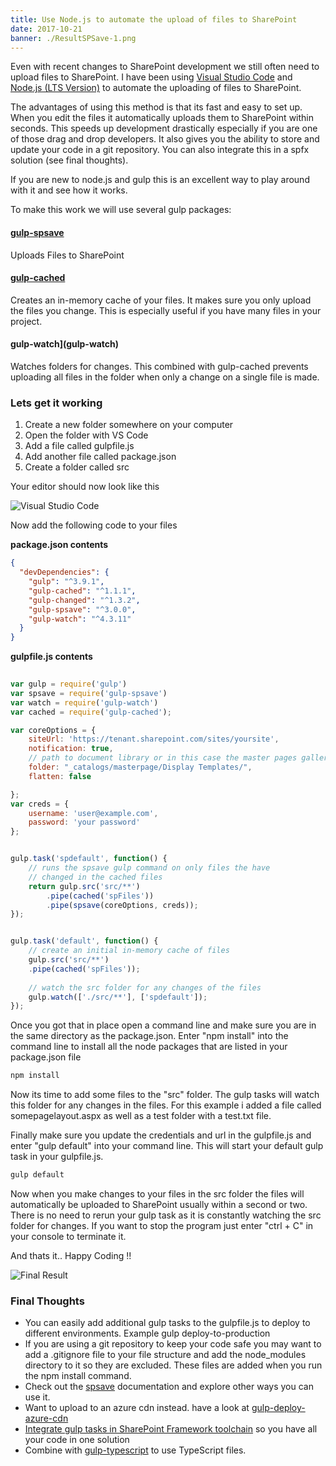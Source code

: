 ```yaml
---
title: Use Node.js to automate the upload of files to SharePoint
date: 2017-10-21
banner: ./ResultSPSave-1.png
---
```


Even with recent changes to SharePoint development we still often need to upload files to SharePoint. I have been using [Visual Studio Code](https://code.visualstudio.com/) and [Node.js (LTS Version)](https://nodejs.org/en/) to automate the uploading of files to SharePoint.

The advantages of using this method is that its fast and easy to set up. When you edit the files it automatically uploads them to SharePoint within seconds. This speeds up development drastically especially if you are one of those drag and drop developers. It also gives you the ability to store and update your code in a git repository. You can also integrate this in a spfx solution (see final thoughts). 

If you are new to node.js and gulp this is an excellent way to play around with it and see how it works. 

To make this work we will use several gulp packages:

#### [gulp-spsave](https://www.npmjs.com/package/gulp-spsave)
Uploads Files to SharePoint

#### [gulp-cached](https://github.com/contra/gulp-cached)
Creates an in-memory cache of your files. It makes sure you only upload the files you change. This is especially useful if you have many files in your project. 

#### gulp-watch](gulp-watch)
Watches folders for changes. This combined with gulp-cached prevents uploading all files in the folder when only a change on a single file is made.  


### Lets get it working
1. Create a new folder somewhere on your computer   
2. Open the folder with VS Code
3. Add a file called gulpfile.js
3. Add another file called package.json
4. Create a folder called src

Your editor should now look like this

![Visual Studio Code](./spsavevscode.png)


Now add the following code to your files

**package.json contents**
```json
{
  "devDependencies": {
    "gulp": "^3.9.1",
    "gulp-cached": "^1.1.1",
    "gulp-changed": "^1.3.2",
    "gulp-spsave": "^3.0.0",
    "gulp-watch": "^4.3.11"
  }
}

```


**gulpfile.js contents**
```js
  
var gulp = require('gulp')
var spsave = require('gulp-spsave')
var watch = require('gulp-watch')
var cached = require('gulp-cached');

var coreOptions = {
    siteUrl: 'https://tenant.sharepoint.com/sites/yoursite',
    notification: true,
    // path to document library or in this case the master pages gallery
    folder: "_catalogs/masterpage/Display Templates/", 
    flatten: false

};
var creds = {
    username: 'user@example.com',
    password: 'your password'
};


gulp.task('spdefault', function() {
    // runs the spsave gulp command on only files the have 
    // changed in the cached files
    return gulp.src('src/**')
        .pipe(cached('spFiles'))
        .pipe(spsave(coreOptions, creds));     
});


gulp.task('default', function() {
    // create an initial in-memory cache of files
    gulp.src('src/**')
    .pipe(cached('spFiles'));
    
    // watch the src folder for any changes of the files
    gulp.watch(['./src/**'], ['spdefault']);
});
```

Once you got that in place open a command line and make sure you are in the same directory as the package.json. Enter "npm install" into the command line to install all the node packages that are listed in your package.json file
```cmd
npm install
```
Now its time to add some files to the "src" folder. The gulp tasks will watch this folder for any changes in the files. For this example i added a file called somepagelayout.aspx as well as a test folder with a test.txt file. 

Finally make sure you update the credentials and url in the gulpfile.js and enter "gulp default" into your command line. This will start your default gulp task in your gulpfile.js.

```cmd
gulp default
```
Now when you make changes to your files in the src folder the files will automatically be uploaded to SharePoint usually within a second or two. There is no need to rerun your gulp task as it is constantly watching the src folder for changes. If you want to stop the program just enter "ctrl + C" in your console to terminate it.

And thats it.. Happy Coding !!


![Final Result](./ResultSPSave-1.png)

### Final Thoughts

- You can easily add additional gulp tasks to the gulpfile.js to deploy to different environments. Example gulp deploy-to-production
- If you are using a git repository to keep your code safe you may want to add a .gitignore file to your file structure and add the node_modules directory to it so they are excluded. These files are added when you run the npm install command.   
- Check out the [spsave](https://www.npmjs.com/package/spsave) documentation and explore other ways you can use it. 
- Want to upload to an azure cdn instead. have a look at [gulp-deploy-azure-cdn](https://github.com/bestander/gulp-deploy-azure-cdn) 
-  [Integrate gulp tasks in SharePoint Framework toolchain](https://dev.office.com/sharepoint/docs/spfx/toolchain/integrate-gulp-tasks-in-build-pipeline) so you have all your code in one solution
- Combine with [gulp-typescript](https://www.npmjs.com/package/gulp-typescript) to use TypeScript files.